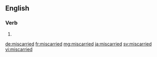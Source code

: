 ==English==

===Verb===
{{head|en|verb form}}

# {{en-past of|miscarry}}

[[de:miscarried]]
[[fr:miscarried]]
[[mg:miscarried]]
[[ja:miscarried]]
[[sv:miscarried]]
[[vi:miscarried]]